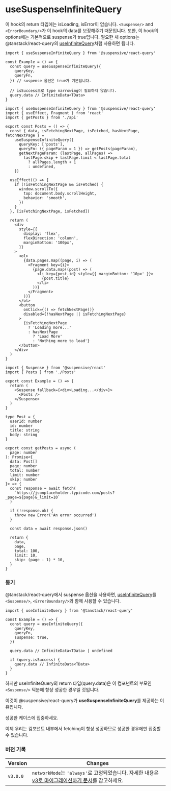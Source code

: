 
# useSuspenseInfiniteQuery

이 hook의 return 타입에는 isLoading, isError이 없습니다. `<Suspense/>` and `<ErrorBoundary/>`가 이 hook의 data를 보장해주기 때문입니다. 또한, 이 hook의 options에는 기본적으로 suspense가 true입니다. 필요한 새 options는 @tanstack/react-query의 [useInfiniteQuery](https://tanstack.com/query/v4/docs/react/reference/useInfiniteQuery)처럼 사용하면 됩니다.

```tsx /useSuspenseInfiniteQuery/
import { useSuspenseInfiniteQuery } from '@suspensive/react-query'

const Example = () => {
  const query = useSuspenseInfiniteQuery({
    queryKey,
    queryFn,
  }) // suspense 옵션은 true가 기본입니다.

  // isSuccess으로 type narrowing이 필요하지 않습니다.
  query.data // InfiniteData<TData>
}
```

<Sandpack>

```tsx Posts.tsx active
import { useSuspenseInfiniteQuery } from '@suspensive/react-query'
import { useEffect, Fragment } from 'react'
import { getPosts } from './api'

export const Posts = () => {
  const { data, isFetchingNextPage, isFetched, hasNextPage, fetchNextPage } =
    useSuspenseInfiniteQuery({
      queryKey: ['posts'],
      queryFn: ({ pageParam = 1 }) => getPosts(pageParam),
      getNextPageParam: (lastPage, allPages) =>
        lastPage.skip + lastPage.limit < lastPage.total
          ? allPages.length + 1
          : undefined,
    })

  useEffect(() => {
    if (!isFetchingNextPage && isFetched) {
      window.scrollTo({
        top: document.body.scrollHeight,
        behavior: 'smooth',
      })
    }
  }, [isFetchingNextPage, isFetched])

  return (
    <div
      style={{
        display: 'flex',
        flexDirection: 'column',
        marginBottom: '100px',
      }}
    >
      <ol>
        {data.pages.map((page, i) => (
          <Fragment key={i}>
            {page.data.map((post) => (
              <li key={post.id} style={{ marginBottom: '10px' }}>
                {post.title}
              </li>
            ))}
          </Fragment>
        ))}
      </ol>
      <button
        onClick={() => fetchNextPage()}
        disabled={!hasNextPage || isFetchingNextPage}
      >
        {isFetchingNextPage
          ? 'Loading more...'
          : hasNextPage
            ? 'Load More'
            : 'Nothing more to load'}
      </button>
    </div>
  )
}
```

```tsx Example.tsx
import { Suspense } from '@suspensive/react'
import { Posts } from './Posts'

export const Example = () => {
  return (
    <Suspense fallback={<div>Loading...</div>}>
      <Posts />
    </Suspense>
  )
}
```

```tsx api.ts
type Post = {
  userId: number
  id: number
  title: string
  body: string
}

export const getPosts = async (
  page: number
): Promise<{
  data: Post[]
  page: number
  total: number
  limit: number
  skip: number
}> => {
  const response = await fetch(
    `https://jsonplaceholder.typicode.com/posts?_page=${page}&_limit=10`
  )

  if (!response.ok) {
    throw new Error('An error occurred')
  }

  const data = await response.json()

  return {
    data,
    page,
    total: 100,
    limit: 10,
    skip: (page - 1) * 10,
  }
}
```

</Sandpack>

### 동기

@tanstack/react-query에서 suspense 옵션을 사용하면, [useInfiniteQuery](https://tanstack.com/query/v4/docs/react/reference/useInfiniteQuery)를 `<Suspense/>`, `<ErrorBoundary/>`와 함께 사용할 수 있습니다.

```tsx /useInfiniteQuery/
import { useInfiniteQuery } from '@tanstack/react-query'

const Example = () => {
  const query = useInfiniteQuery({
    queryKey,
    queryFn,
    suspense: true,
  })

  query.data // InfiniteData<TData> | undefined

  if (query.isSuccess) {
    query.data // InfiniteData<TData>
  }
}
```

하지만 useInfiniteQuery의 return 타입(query.data)은 이 컴포넌트의 부모인 `<Suspense/>` 덕분에 항상 성공한 경우일 것입니다.

이것이 @suspensive/react-query가 **useSuspenseInfiniteQuery**를 제공하는 이유입니다.

<Callout>

성공한 케이스에 집중하세요.

이제 우리는 컴포넌트 내부에서 fetching이 항상 성공하므로 성공한 경우에만 집중할 수 있습니다.

</Callout>

### 버전 기록

| Version  | Changes                                                                                                                              |
| -------- | ------------------------------------------------------------------------------------------------------------------------------------ |
| `v3.0.0` | `networkMode`는 `'always'`로 고정되었습니다. 자세한 내용은 [v3로 마이그레이션하기 문서](./migration/migrate-to-v3.mdx)를 참고하세요. |
